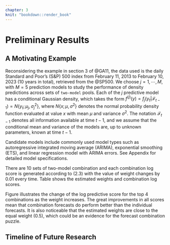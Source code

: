 ```yaml
---
chapter: 3
knit: "bookdown::render_book"
---
```



# Preliminary Results 

## A Motivating Example

Reconsidering the example in section 3 of @GA11, the data used is the daily Standard and Poor's (S&P) 500 index from February 11, 2013 to February 10, 2023 (10 years in total), retrieved from the @SP500. We choose $j=1,\cdots,M$, with $M=5$ prediction models to study the performance of density predictions across sets of ``two-model`` pools. Each of the $j$ predictive model has a conditional Gaussian density, which takes the form $f^{(j)}(y)=f_j(y_t|\mathcal{F}_{t-1})=N\{y_t; \mu_j, \sigma^2_j\}$, where $N\{x; \mu, \sigma^2\}$ denotes the normal probability density function evaluated at value $x$ with mean $\mu$ and variance $\sigma^2$. The notation $\mathcal{F}_{t-1}$ denotes all information available at time $t-1$, and we assume that the conditional mean and variance of the models are, up to unknown parameters, known at time $t-1$.

Candidate models include commonly used model types such as autoregressive integrated moving average (ARIMA), exponential smoothing (ETS), and linear regression model with ARIMA errors. See Appendix for detailed model specifications. 


There are 10 sets of two-model combination and each combination log score is generated according to (2.3) with the value of weight changes by 0.01 every time. Table \ref{tab:2} shows the estimated weights and combination log scores. 


\begin{table}[ht]
  \centering
  \caption{Log predictive score of density forecasts combination under two-model pools}
    \begin{tabular}{llllll}
    \toprule
          & ARIMA(1,1,1) & ETS(M,N,N) & ETS(M,A,N) &  LM (linear) &  LM (log) \\
    \midrule
    ARIMA(1,1,1) & \textit{-5911.1974} & -5839.3045 & -5842.7634 & -5911.1974 & -5894.1267 \\
    ETS(M,N,N) & 0.45  & \textit{-5883.9697} & -5881.7790 & -5883.9697 & -5858.6397 \\
    ETS(M,A,N) & 0.43  & 0.08  & \textit{-5881.7970} & -5881.7970 & -5859.7980 \\
     LM (linear) & 1     & 1     & 1     & \textit{-7532.1464} & -5918.5230 \\
     LM (log) & 0.56  & 0.65  & 0.67  & 0     & \textit{-5918.5230} \\
    \bottomrule
    \multicolumn{6}{l}{\footnotesize The diagonal entries contains individual log score.}\\
    \multicolumn{6}{l}{\footnotesize The log scores for combination pools are located above the diagonal.}\\
    \multicolumn{6}{l}{\footnotesize Entries below diagonal show the estimated weight of the model in that column in the two-model pool.}\\
    \end{tabular}
  \label{tab:2}
\end{table}


\vspace{0.3cm}

\begin{figure}[ht]
\centering
\caption{The highest four log predictive scores of weighted two-model-pool combinations for S\&P 500 returns predictive densities. }
\includegraphics{figures/best4comb.pdf}
\begin{flushleft}
{\footnotesize The weights on the first model is in the x-axis and the corresponding log predictive scores are on the y-axis. Constituent models are stated in the title. The orange point represent the highest log score of a specific combination. Its value and the corresponding estimated weight are noted below.}\\
\end{flushleft}
\label{fig:best4}
\end{figure}


Figure \ref{fig:best4} illustrates the change of the log predictive score for the top 4 combinations as the weight increases. The great improvements in all scores mean that combination forecasts do perform better than the individual forecasts. It is also noticeable that the estimated weights are close to the equal weight (0.5), which could be an evidence for the forecast combination puzzle.



## Timeline of Future Research

\begin{table}[htbp]
  \centering
  \caption{Research Plan}
    \begin{tabular}{ll}
    Time  & Objectives \\
    \midrule
    May - June & Investigating the presence of puzzle in panel data and literature review \\
    July - August & Applying the forecast accuracy tests with time series data and drafting thesis  \\
    September & Attempting the tests with panel data and considering limitations \\
    October & Working on thesis and final presentation \\
    \end{tabular}
\end{table}









